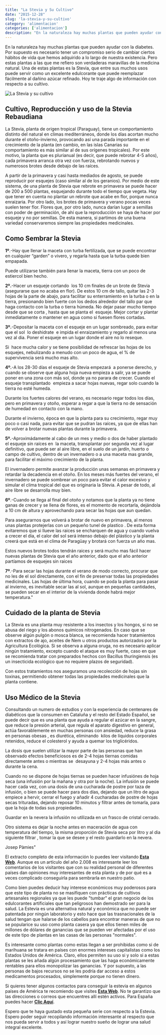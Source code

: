 ```yaml
---
title: "La Stevia y Su Cultivo"
date: "2015-12-28"
slug: 'la-stevia-y-su-cultivo'
category: 'alimentacion'
categories: ['alimentacion']
description: "En la naturaleza hay muchas plantas que pueden ayudar con la diabetes. Por supuesto es necesario tener un compromiso serio de cambiar ciertos hábitos de"
---
```


En la naturaleza hay muchas plantas que pueden ayudar con la diabetes. Por supuesto es necesario tener un compromiso serio de cambiar ciertos hábitos de vida que hemos adquirido a lo largo de nuestra existencia. Pero estas plantas a las que me refiero son verdaderas maravillas de la medicina natural. Una de estas plantas es la Stevia, que entre sus muchos usos puede servir como un excelente edulcorante que puede reemplazar fácilmente al dañino azúcar refinado. Hoy te traje algo de información con respecto a su cultivo.

![La Stevia y su cultivo](/images/diabetes-stevia.webp)

## Cultivo, Reproducción y uso de la Stevia Rebaudiana

La Stevia, planta de origen tropical (Paraguay), tiene un comportamiento distinto del natural en climas mediterráneos, donde los días acortan mucho durante el otoño-invierno, provocando así una parada importante en el crecimiento de la planta (en cambio, en las islas Canarias su comportamiento es más similar al de sus orígenes tropicales). Por este motivo, la planta que es plurianual (es decir, que puede rebrotar 4-5 años), cada primavera arranca otra vez con fuerza, rebrotando nuevos y numerosos brotes desde debajo de las raíces.

A partir de la primavera y casi hasta mediados de agosto, se puede reproducir por esquejes (caso similar al de los geranios). Por medio de este sistema, de una planta de Stevia que rebrote en primavera se puede hacer de 200 a 500 plantas, esquejando durante todo el tiempo que vegeta. Hay que tener en cuenta no plantar un rebrote que acabe en flor, porque nunca enraizaria. Por otro lado, los brotes de primavera y verano pocas veces suelen tener flor. Flores que, por otro lado, nunca darían lugar a semillas con poder de germinación, de ahí que la reproducción se haya de hacer por esqueje y no por semillas. De esta manera, si partimos de una buena variedad conservaremos siempre las propiedades medicinales.

## Como Sembrar la Stevia

**1º**.-Hay que llenar la maceta con turba fertilizada, que se puede encontrar en cualquier “garden” o vivero, y regarla hasta que la turba quede bien empapada.

Puede utilizarse también para llenar la maceta, tierra con un poco de estiercol bien hecho.

**2º.**\-Hacer un esqueje cortando  los 10 cm finales de un brote de Stevia (asegurarse que no acaba en flor). De estos 10 cm de tallo, quitar las 2-3 hojas de la parte de abajo, para facilitar su enterramiento en la turba o en la tierra, presionando bien fuerte con los dedos alrededor del tallo par que haga contacto con la turba o tierra húmeda. No dejar pasar mucho tiempo desde que se corta , hasta que se planta el  esqueje. Mejor cortar y plantar inmediatamente o mantener en agua como si fuesen flores cortadas.

**3º.**\-Depositar la maceta con el esqueje en un lugar sombreado, para evitar que el sol  lo deshidrate  e impida el enraizamiento y regarlo al menos una vez al dia. Poner el esqueje en un lugar donde el aire no lo reseque.

Si  hace mucha calor y se tiene posibilidad de refrescar las hojas de los esquejes, nebulizando a menudo con un poco de agua, el % de supervivencia será mucho mas alto.

**4º.**\-A los 28-30 días el esqueje de Stevia empezará  a ponerse derecho, y cuando se observe que alguna hoja nueva empieza a salir, ya se puede poner en una zona con más sol, donde ya no parara de crecer. Cuando el  esqueje transplantado  empieza a sacar hojas nuevas, regar solo cuando la tierra no esté humeda.

Durante los fuertes calores del verano, es necesario regar todos los días, pero en primavera y otoño, esperar a regar a que la tierra no de sensación de humedad en contacto con la mano.

Durante el invierno, época en que la planta para su crecimiento, regar muy poco o casi nada, para evitar que se pudran las raíces, ya que de ellas han de volver a brotar nuevas plantas durante la primavera.

**5º.**\-Aproximádamente al cabo de un mes y medio o dos de haber plantado el esqueje sin raíces en  la maceta, transplantar por segunda vez al lugar definitivo, que puede ser al aire libre, en el suelo de un jardín, huerto o campo de cultivo, dentro de un invernadero o a una maceta mas grande, para facilitar el máximo crecimiento de la planta.

El invernadero permite avanzar la producción unas semanas en primavera y retardar la decadencia en el otoño. En los meses más fuertes del verano, el invernadero se puede sombrear un poco para evitar el calor excesivo y simular el clima tropical del que es originaria la Stevia. A pesar de todo, al aire libre se desarrolla muy bien.

**6º**.-Cuando se llega al final del otoño y notamos que la planta ya no tiene ganas de crecer y se llena de flores, es el momento de recortarla, dejándola a 10 cm de altura y aprovechando para secar las hojas que aun quedan.

Para asegurarnos que volverá a brotar de nuevo en primavera, al menos unas plantas protejerlas con un pequeño tunel de plastico . De esta forma evitaremos que si llueve las raices se encharquen de agua y cuando vuelva a crecer el dia, el calor del sol será intenso debajo del plástico y la planta creerá que está en el clima de Paragüay y brotará con fuerza un año mas.

Estos nuevos brotes todos tendrán raices y será mucho mas fácil hacer nuevas plantas de Stevia que el año anterior, dado que el año anterior partíamos de esquejes sin raices

**7º**.-Para secar las hojas durante el verano de modo correcto, procurar que no les de el sol directamente, con el fin de preservar todas las propiedades medicinales. Las hojas de última hora, cuando se poda la planta para pasar al invierno, es inevitable secar las al sol, aunque en pequeñas cantidades, se pueden secar en el interior de la vivienda donde habrá mejor temperatura."

## Cuidado de la planta de Stevia

La Stevia es una planta muy resistente a los insectos y los hongos, si no se abusa del riego y los abonos químicos nitrogenados. En caso que se observe algún pulgón o mosca blanca, se recomienda hacer tratamientos con extractos de ajo, aceites de Nem u otros productos autorizados por la Agricultura Ecológica. Si se observa a alguna oruga, no es necesario aplicar ningún tratamiento, excepto cuando el ataque es muy fuerte, caso en que se recomienda tratar con preparados hechos con Bacillus thuringiensis (es un insecticida ecológico que no requiere plazos de seguridad).

Con estos tratamientos nos aseguramos una recolección de hojas sin toxinas, permitiendo obtener todas las propiedades medicinales que la planta contiene.

## Uso Médico de la Stevia

Consultando un numero de estudios y con la experiencia de centenares de diabéticos que la consumen en Cataluña y el resto del Estado Español, se puede decir que es una planta que ayuda a regular el azúcar en la sangre, que reduce la presión arterial, que regula el aparato digestivo en general, actúa favorablemente en muchas personas con ansiedad, reduce la grasa en personas obesas , es diurética, eliminando  kilos de líquidos corporales retenidos, reduce el colesterol y ayuda a quemar los triglicéridos.

La dosis que suelen utilizar la mayor parte de las personas que han observado efectos beneficiosos es de 2-4 hojas tiernas comidas directamente antes o mientras se  desayuna y 2-4 hojas más antes o durante la cena.

Cuando no se dispone de hojas tiernas se pueden hacer infusiónes de hoja seca (una infusión por la mañana y otra por la noche). La infusión se puede hacer cada vez, con una dosis de una cucharada de postre por taza de infusión, o bien se puede hacer para dos días, dejando que un litro de agua empiece a hervir, cerrar el fuego y añadir 4 cucharadas de postre de hojas secas trituradas, dejando reposar 10 minutos y filtrar antes de tomarla, para que la hoja de todas sus propiedades.

Guardar en la nevera la infusión no utilizada en un frasco de cristal cerrado.

Otro sistema es dejar la noche antes en maceración de agua con temperatura del tiempo, la misma proporción de Stevia seca por litro y al dia siguiente filtrar , tomar la que se desee y el resto guardarlo en la nevera.

Josep Pàmies"

El extracto completo de esta información lo puedes leer visitando **[Esta Web](https://joseppamies.wordpress.com/manual-de-cultivo-y-uso-de-la-stevia/)**. Aunque es un artículo del año 2.008 es interesante leer los comentarios de los visitantes que con su realidad personal de diferentes países dan opiniones muy interesantes de esta planta y de por qué es a veces complicado conseguirla para sembrarla en nuestro patio.

Como bien puedes deducir hay interese económicos muy poderosos para que este tipo de planta no se masifiquen con prácticas de cultivos artesanales regionales ya que les puede "tumbar" el gran negocio de los edulcorantes artificiales que tan peligrosos han demostrado ser para la salud. La Estevia es una alternativa natural y económica que no puede ser patentada por ningún laboratorio y esto hace que las trasnacionales de la salud tengan que halarse de los cabellos para encontrar maneras de que no se popularice su uso como planta casera ya que ellos tienen miles de millones de dólares de ganancias que se pueden ver afectadas por el uso de este tipo de plantas en las casas de las personas "normales".

Es interesante como plantas como estas llegan a ser prohibidas como si de marihuana se tratara en países con enormes intereses capitalistas como los Estados Unidos de América. Claro, ellos permiten su uso si y solo si a estas plantas se les añada algún procesamiento que las haga económicamente rentables para ellos monopolizar las ganancias. Y por supuesto, a las personas de bajos recursos no se les podría dar acceso a estos medicamentos procesados, simplemente porque no tienen dinero.

Si quieres tener algunos contactos para conseguir la estevia en algunos países de América te recomiendo que visites **[Esta Web](https://dolcarevolucio.cat/language/es/america/)**. No te garantizo que las direcciones o correos que encuentres allí estén activos. Para España puedes hacer **[Clic Aquí](https://dolcarevolucio.cat/language/es/donde-hay-plantas-2/)**.

Espero que te haya gustado esta pequeña serie con respecto a la Estevia. Espero poder seguir recopilando información interesante al respecto que nos pueda servir a todos y así lograr nuestro sueño de lograr una salud integral excelente.
